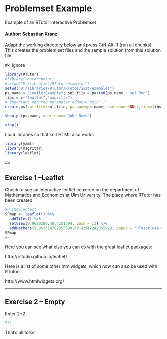 # Problemset Example

Example of an RTutor interactive Problemset

#### Author:  Sebastian Kranz

Adapt the working directory below and press Ctrl-Alt-R (run all chunks). This creates the problem set files and the sample solution from this solution file.

#< ignore
```r
library(RTutor)
#library(restorepoint)
#setwd("D:/libraries/RTutor/examples")
setwd("D:/libraries/RTutor/RTutor/inst/examples")
ps.name = "LeafletExample"; sol.file = paste0(ps.name,"_sol.Rmd")
libs = c("leaflet","magrittr") 
# Important add the parameter addons="quiz" !
create.ps(sol.file=sol.file, ps.name=ps.name, user.name=NULL,libs=libs, stop.when.finished=FALSE, addons="quiz")

show.ps(ps.name, user.name="John Does")

stop()
```

Load libraries so that knit HTML also works
```r
library(yaml)
library(magrittr)
library(leaflet)
```

#>


## Exercise 1 --Leaflet


Check to see an interactive leaflet centered on the department of Mathematics and Economics at Ulm University. The place where RTutor has been created.
```r
#< show_notest
SFmap <- leaflet() %>% 
  addTiles() %>% 
  setView(9.9620289,48.4251394, zoom = 11) %>% 
  addMarkers(9.963614702355699,48.42517242865929, popup = 'RTutor was created here at Ulm University')
SFmap
#>
```

Here you can see what else you can do with the great leaflet packages:

http://rstudio.github.io/leaflet/

Here is a list of some other htmlwidgets, which now can also be used with RTutor:

http://www.htmlwidgets.org/

---

## Exercise 2 -- Empty


Enter 2*2
```r
2*2
```

That's all folks!

